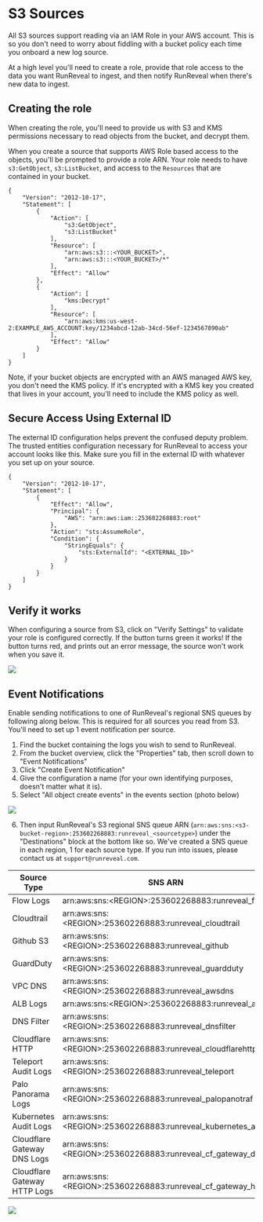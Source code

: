 # S3 Sources

All S3 sources support reading via an IAM Role in your AWS account. This is so you don't need to worry about fiddling with a bucket policy each time you onboard a new log source.

At a high level you'll need to create a role, provide that role access to the data you want RunReveal to ingest, and then notify RunReveal when there's new data to ingest.

## Creating the role

When creating the role, you'll need to provide us with S3 and KMS permissions necessary to read objects from the bucket, and decrypt them.

When you create a source that supports AWS Role based access to the objects, you'll be prompted to provide a role ARN. Your role needs to have `s3:GetObject`, `s3:ListBucket`, and access to the `Resources` that are contained in your bucket.

```
{
    "Version": "2012-10-17",
    "Statement": [
        {
            "Action": [
                "s3:GetObject",
                "s3:ListBucket"
            ],
            "Resource": [
                "arn:aws:s3:::<YOUR_BUCKET>",
                "arn:aws:s3:::<YOUR_BUCKET>/*"
            ],
            "Effect": "Allow"
        },
        {
            "Action": [
                "kms:Decrypt"
            ],
            "Resource": [
                "arn:aws:kms:us-west-2:EXAMPLE_AWS_ACCOUNT:key/1234abcd-12ab-34cd-56ef-1234567890ab"
            ],
            "Effect": "Allow"
        }
    ]
}
```

Note, if your bucket objects are encrypted with an AWS managed AWS key, you don't need the KMS policy. If it's encrypted with a KMS key you created that lives in your account, you'll need to include the KMS policy as well.

## Secure Access Using External ID

The external ID configuration helps prevent the confused deputy problem. The trusted entities configuration necessary for RunReveal to access your account looks like this. Make sure you fill in the external ID with whatever you set up on your source.

```
{
    "Version": "2012-10-17",
    "Statement": [
        {
            "Effect": "Allow",
            "Principal": {
                "AWS": "arn:aws:iam::253602268883:root"
            },
            "Action": "sts:AssumeRole",
            "Condition": {
                "StringEquals": {
                    "sts:ExternalId": "<EXTERNAL_ID>"
                }
            }
        }
    ]
}
```

## Verify it works

When configuring a source from S3, click on "Verify Settings" to validate your role is configured correctly. If the button turns green it works! If the button turns red, and prints out an error message, the source won't work when you save it.

<img src="/role-1.png"/>


## Event Notifications

Enable sending notifications to one of RunReveal's regional SNS queues by following along below. This is required for all sources you read from S3. You'll need to set up 1 event notification per source.

1. Find the bucket containing the logs you wish to send to RunReveal.
2. From the bucket overview, click the "Properties" tab, then scroll down to "Event Notifications"
3. Click "Create Event Notification"
4. Give the configuration a name (for your own identifying purposes, doesn't matter what it is).
5. Select "All object create events" in the events section (photo below)

<img src="/s3-role-2.png"/>

6. Then input RunReveal's S3 regional SNS queue ARN (`arn:aws:sns:<s3-bucket-region>:253602268883:runreveal_<sourcetype>`) under the "Destinations" block at the bottom like so.  We've created a SNS queue in each region, 1 for each source type. If you run into issues, please contact us at `support@runreveal.com`.&#x20;

| Source Type | SNS ARN                                      |
|-------------|----------------------------------------------|
| Flow Logs   | arn:aws:sns:&lt;REGION&gt;:253602268883:runreveal_flow       |
| Cloudtrail  | arn:aws:sns:&lt;REGION&gt;:253602268883:runreveal_cloudtrail  |
| Github S3   | arn:aws:sns:&lt;REGION&gt;:253602268883:runreveal_github       |
| GuardDuty   | arn:aws:sns:&lt;REGION&gt;:253602268883:runreveal_guardduty  |
| VPC DNS     | arn:aws:sns:&lt;REGION&gt;:253602268883:runreveal_awsdns      |
| ALB Logs    | arn:aws:sns:&lt;REGION&gt;:253602268883:runreveal_alb        |
| DNS Filter  | arn:aws:sns:&lt;REGION&gt;:253602268883:runreveal_dnsfilter  |
| Cloudflare HTTP | arn:aws:sns:&lt;REGION&gt;:253602268883:runreveal_cloudflarehttp |
| Teleport Audit Logs | arn:aws:sns:&lt;REGION&gt;:253602268883:runreveal_teleport |
| Palo Panorama Logs | arn:aws:sns:&lt;REGION&gt;:253602268883:runreveal_palopanotraf |
| Kubernetes Audit Logs | arn:aws:sns:&lt;REGION&gt;:253602268883:runreveal_kubernetes_audit|
| Cloudflare Gateway DNS Logs | arn:aws:sns:&lt;REGION&gt;:253602268883:runreveal_cf_gateway_dns|
| Cloudflare Gateway HTTP Logs | arn:aws:sns:&lt;REGION&gt;:253602268883:runreveal_cf_gateway_http|

<img src="/s3-role-3.png"/>
